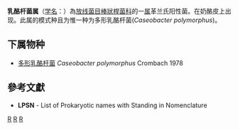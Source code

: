 {{Automatic taxobox
| taxon = Caseobacter
| authority = Cromback, 1978
| type species = 多形乳酪杆菌<br>''Caseobacter polymorphus''
| type species authority = Crombach 1978
| synonyms =
* ''Corynebacterium'' <small>Lehmann and Neumann 1896</small>
* ''Bacterionema'' <small>Gilmour et al. 1961</small>
* ''Turicella'' <small>Funke et al. 1994</small>
}}
'''乳酪杆菌属'''（[[学名|学名]]：{{lang|la|''Caseobacter''}}）為[[放线菌目|放线菌目]][[棒狀桿菌科|棒狀桿菌科]]的一[[属|属]]革兰氏阳性菌。在奶酪皮上出现。此属的模式种且为惟一种为多形乳酪杆菌(''Caseobacter polymorphus'')。

==下属物种==
* [[多形乳酪杆菌|多形乳酪杆菌]] ''Caseobacter polymorphus'' Crombach 1978

==參考文獻==
{{reflist}}
* '''LPSN''' - List of Prokaryotic names with Standing in Nomenclature

{{taxonbar}}

[[Category:革兰氏阳性菌|R]]
[[Category:_棒狀桿菌科|R]]
[[Category:1978年描述的分类群|R]]